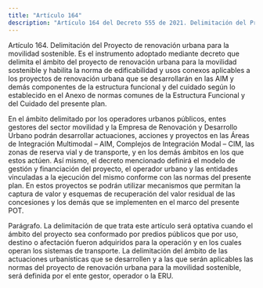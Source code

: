 ```yaml
---
title: "Artículo 164"
description: "Artículo 164 del Decreto 555 de 2021. Delimitación del Proyecto de renovación urbana para la movilidad sostenible."
---
```


Artículo 164. Delimitación del Proyecto de renovación urbana para la movilidad sostenible. Es el instrumento adoptado mediante decreto que delimita el ámbito del proyecto de renovación urbana para la movilidad sostenible y habilita la norma de edificabilidad y usos conexos aplicables a los proyectos de renovación urbana que se desarrollarán en las AIM y demás componentes de la estructura funcional y del cuidado según lo establecido en el Anexo de normas comunes de la Estructura Funcional y del Cuidado del presente plan.
 
En el ámbito delimitado por los operadores urbanos públicos, entes gestores del sector movilidad y la Empresa de Renovación y Desarrollo Urbano podrán desarrollar actuaciones, acciones y proyectos en las Áreas de Integración Multimodal – AIM, Complejos de Integración Modal – CIM, las zonas de reserva vial y de transporte, y en los demás ámbitos en los que estos actúen. Así mismo, el decreto mencionado definirá el modelo de gestión y financiación del proyecto, el operador urbano y las entidades vinculadas a la ejecución del mismo conforme con las normas del presente plan. En estos proyectos se podrán utilizar mecanismos que permitan la captura de valor y esquemas de recuperación del valor residual de las concesiones y los demás que se implementen en el marco del presente POT.
 
Parágrafo. La delimitación de que trata este artículo será optativa cuando el ámbito del proyecto sea conformado por predios públicos que por uso, destino o afectación fueron adquiridos para la operación y en los cuales operan los sistemas de transporte. La delimitación del ámbito de las actuaciones urbanísticas que se desarrollen y a las que serán aplicables las normas del proyecto de renovación urbana para la movilidad sostenible, será definida por el ente gestor, operador o la ERU.